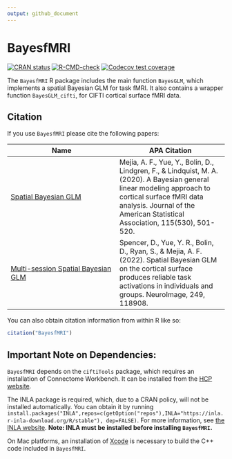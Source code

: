 ```yaml
---
output: github_document
---
```


<!-- README.md is generated from README.Rmd. Please edit that file -->

# BayesfMRI

<!-- badges: start -->
[![CRAN status](https://www.r-pkg.org/badges/version/BayesfMRI)](https://cran.r-project.org/package=BayesfMRI)
[![R-CMD-check](https://github.com/mandymejia/BayesfMRI/workflows/R-CMD-check/badge.svg)](https://github.com/mandymejia/BayesfMRI/actions)
[![Codecov test coverage](https://codecov.io/gh/mandymejia/BayesfMRI/branch/master/graph/badge.svg)](https://app.codecov.io/gh/mandymejia/BayesfMRI?branch=master)
<!-- badges: end -->

The `BayesfMRI` R package includes the main function `BayesGLM`, which implements a spatial Bayesian GLM for task fMRI. It also contains a wrapper function `BayesGLM_cifti`, for CIFTI cortical surface fMRI data.

<!-- * `BayesGLM_vol` - implements `BayesGLM` on NIFTI subcortical voxel fMRI data -->

## Citation

If you use `BayesfMRI` please cite the following papers:


| Name | APA Citation |
| -------------  | ------------- |
| [Spatial Bayesian GLM](https://doi.org/10.1080/01621459.2019.1611582) | Mejia, A. F., Yue, Y., Bolin, D., Lindgren, F., & Lindquist, M. A. (2020). A Bayesian general linear modeling approach to cortical surface fMRI data analysis. Journal of the American Statistical Association, 115(530), 501-520. | 
| [Multi-session Spatial Bayesian GLM](https://doi.org/10.1016/j.neuroimage.2022.118908) | Spencer, D., Yue, Y. R., Bolin, D., Ryan, S., & Mejia, A. F. (2022). Spatial Bayesian GLM on the cortical surface produces reliable task activations in individuals and groups. NeuroImage, 249, 118908. | 

You can also obtain citation information from within R like so:

``` r
citation("BayesfMRI")
```

## Important Note on Dependencies:

`BayesfMRI` depends on the `ciftiTools` package, which requires an installation of Connectome Workbench.  It can be installed from the [HCP website](https://www.humanconnectome.org/software/get-connectome-workbench).

<!-- By default, the spatial Bayesian model in `BayesGLM` is implemented using an expectation-maximization algorithm written in C++. To instead use the INLA package, set `EM=FALSE`. The INLA package will be required, as well as an INLA-PARDISO license for computational efficiency. -->

 The INLA package is required, which, due to a CRAN policy, will not be installed automatically. You can obtain it by running `install.packages("INLA",repos=c(getOption("repos"),INLA="https://inla.r-inla-download.org/R/stable"), dep=FALSE) `. For more information, see [the INLA website](https://www.r-inla.org/download-install).  **Note: INLA must be installed before installing `BayesfMRI`.**
 
On Mac platforms, an installation of [Xcode](https://mac.r-project.org/tools/) is necessary to build the C++ code included in `BayesfMRI`. 

<!--An INLA-PARDISO license is also required for computational efficiency.  To obtain an INLA-PARDISO license, run `inla.pardiso()` in R after running `library(INLA)`. Once you obtain a license, point to it using `INLA::inla.setOption(pardiso.license = "pardiso.lic")` followed by `INLA::inla.pardiso.check()` to ensure that PARDISO is successfully installed and running. 
-->
